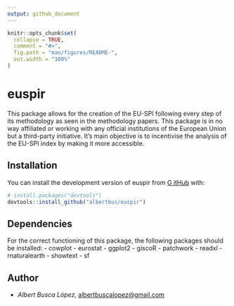 ```yaml
---
output: github_document
---
```


<!-- README.md is generated from README.Rmd. Please edit that file -->

```r
knitr::opts_chunk$set(
  collapse = TRUE,
  comment = "#>",
  fig.path = "man/figures/README-",
  out.width = "100%"
)
```

# euspir

<!-- badges: start -->
<!-- badges: end -->

This package allows for the creation of the EU-SPI following every step of its methodology as seen in the methodology papers. This package is in no way affiliated or working with any official institutions of the European Union but a third-party initiative. It's main objective is to incentivise the analysis of the EU-SPI index by making it more accessible.

## Installation

You can install the development version of euspir from [G    itHub](https://github.com/) with:

``` r
# install.packages("devtools")
devtools::install_github("albertbus/euspir")
```

## Dependencies

For the correct functioning of this package, the following packages should be
installed:
- cowplot
- eurostat
- ggplot2
- giscoR
- patchwork
- readxl
- rnaturalearth
- showtext
- sf

## Author
- *Albert Busca López*, <albertbuscalopez@gmail.com>
